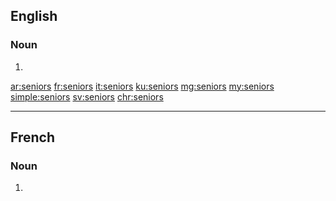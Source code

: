 ==English==

===Noun===
{{head|en|plural}}

# {{plural of|senior|lang=en}}

[[ar:seniors]]
[[fr:seniors]]
[[it:seniors]]
[[ku:seniors]]
[[mg:seniors]]
[[my:seniors]]
[[simple:seniors]]
[[sv:seniors]]
[[chr:seniors]]

----
==French==

===Noun===
{{head|fr|plural|g=m}}

# {{plural of|senior|lang=fr}}
{{rfc-auto}}